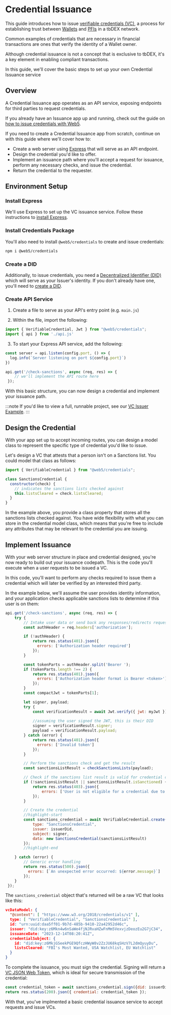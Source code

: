 # Credential Issuance

This guide introduces how to issue [verifiable credentials (VC)](/docs/web5/learn/verifiable-credentials), a process for establishing trust between [Wallets](/docs/tbdex/wallet/overview) and [PFIs](/docs/tbdex/pfi/overview) in a tbDEX network.

Common examples of credentials that are necessary in financial transactions are ones that verify the identity of a Wallet owner.

Although credential issuance is not a concept that is exclusive to tbDEX, it's a key element in enabling compliant transactions.

In this guide, we'll cover the basic steps to set up your own Credential Issuance service

## Overview

A Credential Issuance app operates as an API service, exposing endpoints for third parties to request credentials.

If you already have an Issuance app up and running,  check out the guide on [how to issue credentials with Web5](/docs/web5/build/verifiable-credentials/vc-issuance/).

If you need to create a Credential Issuance app from scratch, continue on with this guide where we'll cover how to: 

- Create a web server using [Express](https://expressjs.com/) that will serve as an API endpoint.
- Design the credential you'd like to offer.
- Implement an issuance path where you'll accept a request for issuance, perform any necessary checks, and issue the credential.
- Return the credential to the requester.

## Environment Setup


### Install Express
We'll use Express to set up the VC issuance service. Follow these instructions to [install Express](https://expressjs.com/en/starter/installing.html). 

### Install Credentials Package
You'll also need to install `@web5/credentials` to create and issue credentials:

```bash
npm i @web5/credentials
```

### Create a DID
Additionally, to issue credentials, you need a [Decentralized Identifier (DID)](/docs/web5/learn/decentralized-identifiers) which will serve as your Issuer's identity. 
If you don't already have one, you'll need to [create a DID](/docs/web5/build/decentralized-identifiers/how-to-create-did). 

### Create API Service

1. Create a file to serve as your API's entry point (e.g. `main.js`)

2. Within the file, import the following:

```js title=main.js
import { VerifiableCredential, Jwt } from "@web5/credentials";
import { api } from './api.js'
```

3. To start your Express API service, add the following:

```js title=main.js
const server = api.listen(config.port, () => {
  log.info(`Server listening on port ${config.port}`)
})

api.get('/check-sanctions', async (req, res) => {
    // we'll implement the API route here
 });
```

With this basic structure, you can now design a credential and implement your issuance path.

:::note
If you'd like to view a full, runnable project, see our [VC Issuer Example](https://github.com/TBD54566975/super-simple-sanctions).
:::

## Design the Credential

With your app set up to accept incoming routes, you can design a model class to represent the specific type of credential you'd like to issue. 

Let's design a VC that attests that a person isn't on a Sanctions list. You could model that class as follows:

```js title=SanctionsCredential.js
import { VerifiableCredential } from "@web5/credentials";

class SanctionsCredential {
  constructor(check) {
    // indicates the sanctions lists checked against
    this.listsCleared = check.listsCleared; 
  }
}
```

In the example above, you provide a class property that stores all the sanctions lists checked against. 
You have wide flexibility with what you can store in the credential model class, which means that you're free to include any attributes that may be relevant to the credential you are issuing.

## Implement Issuance

With your web server structure in place and credential designed, you're now ready to build out your issuance codepath. 
This is the code you'll execute when a user requests to be issued a VC.

In this code, you'll want to perform any checks required to issue them a credential which will later be verified by an interested third party. 

In the example below, we'll assume the user provides identity information, and your application checks applicable sanctions lists to determine if this user is on them:

```js title=main.js
api.get('/check-sanctions', async (req, res) => {
    try {
        // Intake user data or send back any responses/redirects requesting more info
        const authHeader = req.headers['authorization'];

        if (!authHeader) {
            return res.status(401).json({ 
              errors: ['Authorization header required'] 
            });
        }

        const tokenParts = authHeader.split('Bearer ');
        if (tokenParts.length !== 2) {
            return res.status(401).json({ 
              errors: ['Authorization header format is Bearer <token>'] 
            });
        }
        const compactJwt = tokenParts[1];

        let signer, payload;
        try {
            const verificationResult = await Jwt.verify({ jwt: myJwt });
            
            //assuming the user signed the JWT, this is their DID
            signer = verificationResult.signer;
            payload = verificationResult.payload;
        } catch (error) {
            return res.status(401).json({ 
              errors: ['Invalid token'] 
            });
        }

        // Perform the sanctions check and get the result
        const sanctionsListResult = checkSanctionsLists(payload);

        // Check if the sanctions list result is valid for credential creation
        if (!sanctionsListResult || sanctionsListResult.isSanctioned) {
            return res.status(403).json({
                errors: ['User is not eligible for a credential due to sanctions']
            });
        }

        // Create the credential
        //highlight-start
        const sanctions_credential = await VerifiableCredential.create({
            type: "SanctionsCredential",
            issuer: issuerDid,
            subject: signer,
            data: new SanctionsCredential(sanctionsListResult)
        });
        //highlight-end

    } catch (error) {
        // Generic error handling
        return res.status(500).json({ 
          errors: [`An unexpected error occurred: ${error.message}`] 
        });
    }
 });
```

The `sanctions_credential` object that's returned will be a raw VC that looks like this:

```json
vcDataModel: {
  "@context": [ "https://www.w3.org/2018/credentials/v1" ],
  type: [ "VerifiableCredential", "SanctionsCredential" ],
  id: "urn:uuid:daa5ff01-9b7d-485b-9410-22a42952d46c",
  issuer: "did:key:z6Mkn4w6nSaWe4fjNJRvaHZwFnMm5VexvjzDeozEu2G7jC34",
  issuanceDate: "2023-12-14T08:20:41Z",
  credentialSubject: {
    id: "did:key:z6MkjGSeekPGE9QfczHWyW8v2ZzJU68kqSHzV7L2dmQyuyDu",
    listsCleared: "FBI's Most Wanted, USA Watchlist, EU Watchlist"
  }
}
```

To complete the issuance, you must sign the credential. 
Signing will return a [VC JSON Web Token](/docs/web5/build/verifiable-credentials/jwt-to-vc#what-is-a-jwt), which is ideal for secure transmission of the credential:

```js title=main.js
const credential_token = await sanctions_credential.sign({did: issuerDid});
return res.status(200).json({ credential: credential_token });
```

With that, you've implmented a basic credential issuance service to accept requests and issue VCs.